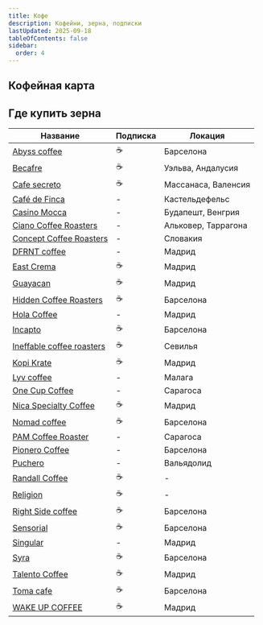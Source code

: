 ```yaml
---
title: Кофе
description: Кофейни, зерна, подписки
lastUpdated: 2025-09-18
tableOfContents: false
sidebar:
  order: 4
---
```



## Кофейная карта

<LinkCard title="Google map of coffee shops" href="https://maps.app.goo.gl/nvSfmyfLPyNMFhxQ7" />
<LinkCard title="Specialty coffee curated list" href="https://europeancoffeetrip.com/madrid/" />

## Где купить зерна

| Название | Подписка | Локация |
|----------|----------|---------|
| [Abyss coffee](https://abysscoffee.es/) | ☕ | Барселона |
| [Becafre](https://becafre.com/en) | ☕ | Уэльва, Андалусия |
| [Cafe secreto](https://cafesecreto.es/) | ☕ | Массанаса, Валенсия |
| [Café de Finca](https://cafedefinca.eu/) | - | Кастельдефельс |
| [Casino Mocca](https://casinomocca.com/?lang=en) | - | Будапешт, Венгрия |
| [Ciano Coffee Roasters](https://www.ciano.coffee/) | - | Альковер, Таррагона |
| [Concept Coffee Roasters](https://www.conceptcoffee.sk/en/) | - | Словакия |
| [DFRNT coffee](https://dfrnt.coffee/) | - | Мадрид |
| [East Crema](https://eastcrema.com/) | ☕ | Мадрид |
| [Guayacan](https://www.cafesguayacan.com/) | ☕ | Мадрид |
| [Hidden Coffee Roasters](https://hiddencoffeeroasters.com/en/) | ☕ | Барселона |
| [Hola Coffee](https://hola.coffee/en/) | - | Мадрид |
| [Incapto](https://incapto.com/) | ☕ | Барселона |
| [Ineffable coffee roasters](https://ineffablecoffee.com/) | ☕ | Севилья |
| [Kopi Krate](https://kopikrate.com/) | ☕ | Мадрид |
| [Lyv coffee](https://www.lyvcoffee.com/) | - | Малага |
| [One Cup Coffee](https://onecupcoffee.es/en) | - | Сарагоса |
| [Nica Specialty Coffee](https://nicacafe.shop/) | ☕ | Мадрид |
| [Nomad coffee](https://nomadcoffee.es/) | ☕ | Барселона |
| [PAM Coffee Roaster](https://www.pamcoffee.es/en) | - | Сарагоса |
| [Pionero Coffee](https://www.pionerocoffee.com/) | - | Барселона |
| [Puchero](https://somospuchero.com/) | - | Вальядолид |
| [Randall Coffee](https://randallcoffee.com/) | ☕ | - |
| [Religion](https://religioncoffeeshop.com/) | ☕ | - |
| [Right Side coffee](https://www.rightsidecoffee.com/) | ☕ | Барселона |
| [Sensorial](https://sensorial.coffee/) | ☕ | Барселона |
| [Singular](https://thesingularcoffee.com/) | - | Мадрид |
| [Syra](https://syra.coffee/) | ☕ | Барселона |
| [Talento Coffee](https://talentocoffee.com/) | ☕ | Мадрид |
| [Toma cafe](https://toma.cafe/es/) | ☕ | Барселона |
| [WAKE UP COFFEE](https://wakeupcoffee.es/) | ☕ | Мадрид |
